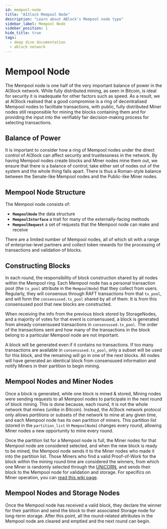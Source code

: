 ```yaml
---
id: mempool-node
title: "AI3lock Mempool Node"
description: "Learn about ABlock's Mempool node type"
sidebar_label: Mempool Node
sidebar_position: 1
hide_title: true
tags:
  - deep dive documentation
  - ablock network
---
```


# Mempool Node
The Mempool node is one half of the very important balance of power in the AI3lock network. While fully distributed mining, as seen in Bitcoin, is ideal for security it is inadequate for other factors such as speed. As a result, we at AI3lock realised that a good compromise is a ring of decentralised Mempool nodes to facilitate transactions, with public, fully distributed Miner nodes still responsible for mining the blocks containing them and for providing the input into the verifiably fair decision-making process for selecting transactions.

## Balance of Power
It is important to consider how a ring of Mempool nodes under the direct control of AI3lock can affect security and trustlessness in the network. By having Mempool nodes create blocks and Miner nodes mine them out, we ensure that there is a balance of control; take either set of nodes out of the system and the whole thing falls apart. There is thus a Roman-style balance between the Senate-like Mempool nodes and the Public-like Miner nodes.

## Mempool Node Structure
The Mempool node consists of:

- **`MempoolNode`** the data structure
- **`MempoolInterface`** a trait for many of the externally-facing methods
- **`MempoolRequest`** a set of requests that the Mempool node can make and receive

There are a limited number of Mempool nodes, all of which sit with a range of enterprise-level partners and collect token rewards for the processing of transactions and validation of blocks.

## Constructing Blocks
In each round, the responsibility of block construction shared by all nodes within the Mempool ring. Each Mempool node has a personal transaction pool (the `tx_pool` attribute in the `MempoolNode`) that they collect from users. Regularly, they will consensus through RAFT transactions from that `tx_pool`, and will form the `consensused.tx_pool` shared by all of them. It is from this consensused pool that new blocks are constructed.

When receiving the info from the previous block stored by StorageNodes, and a majority of votes for that event is consensused, a block is generated from already consensused transactions in `consensused.tx_pool`.
The order of the transactions sent and how many of the transactions in the block belong to a particular Mempool node are not important.

A block will be generated even if it contains no transactions. If too many transactions are available in `consensused.tx_pool`, only a subset will be used for this block, and the remaining will go in one of the next blocks. All nodes will have generated an identical block from consensused information and notify Miners in their partition to begin mining.

## Mempool Nodes and Miner Nodes
Once a block is generated, while one block is mined & stored, Mining nodes were sending requests to all Mempool nodes to participate in the next round of block mining. This is done because, each round, it is not the whole network that mines (unlike in Bitcoin). Instead, the AI3lock network protocol only allows *partitions* or subsets of the network to mine at any given time, and each Mempool node has its own partition of miners. This partition list (stored in the `partition_list` in `MempoolNode`) changes every round, allowing Miner nodes a new opportunity to mine every round.

Once the partition list for a Mempool node is full, the Miner nodes for that Mempool node are considered selected, and when the new block is ready to be mined, the Mempool node sends it to the Miner nodes who made it into the partition list. Those Miners who find a valid Proof-of-Work for the block within the mining round time are considered the winners, from which one Miner is randomly selected through the [UNiCORN](unicorns), and sends their block to the Mempool node for validation and storage. For specifics on Miner operation, you can [read this wiki page](Miner-Node).

## Mempool Nodes and Storage Nodes
Once the Mempool node has received a valid block, they declare the winner for their partition and send the block to their associated Storage node for long-term storage. After this point, all the round-related attributes in the Mempool node are cleared and emptied and the next round can begin.
